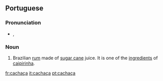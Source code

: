 ==Portuguese==

===Pronunciation===
* {{IPA|/kaˈʃasa/|lang=pt}}, {{SAMPA|/ka"Sasa/}}

===Noun===
{{infl|pt|noun}}

# Brazilian [[rum]] made of [[sugar cane]] juice. It is one of the [[ingredient]]s of [[caipirinha]].

[[fr:cachaça]]
[[it:cachaça]]
[[pt:cachaça]]